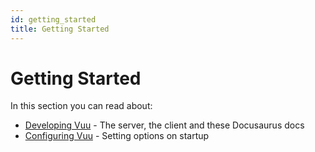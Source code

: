 ```yaml
---
id: getting_started
title: Getting Started
---
```


# Getting Started

In this section you can read about:

- [Developing Vuu](./developing.md) - The server, the client and these Docusaurus docs
- [Configuring Vuu](./configuration.md) - Setting options on startup
